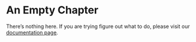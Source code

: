 # An Empty Chapter

There's nothing here. If you are trying figure out what to do, please visit our [documentation page](https://warhornmedia.github.io/classics-documentation).
